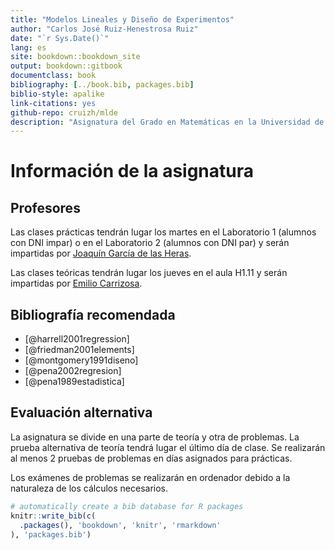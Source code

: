 ```yaml
--- 
title: "Modelos Lineales y Diseño de Experimentos"
author: "Carlos José Ruiz-Henestrosa Ruiz"
date: "`r Sys.Date()`"
lang: es
site: bookdown::bookdown_site
output: bookdown::gitbook
documentclass: book
bibliography: [../book.bib, packages.bib]
biblio-style: apalike
link-citations: yes
github-repo: cruizh/mlde
description: "Asignatura del Grado en Matemáticas en la Universidad de Sevilla, curso 2017-2018"
---
```


# Información de la asignatura {-}

## Profesores {-}

Las clases prácticas tendrán lugar los martes en el Laboratorio 1 (alumnos con DNI impar) o en el Laboratorio 2 (alumnos con DNI par) y serán impartidas por [Joaquín García de las Heras](mailto:heras@us.es).

Las clases teóricas tendrán lugar los jueves en el aula H1.11 y serán impartidas por [Emilio Carrizosa](mailto:ecarrizosa@us.es).

## Bibliografía recomendada {-}

- [@harrell2001regression]
- [@friedman2001elements]
- [@montgomery1991diseno]
- [@pena2002regresion]
- [@pena1989estadistica]

## Evaluación alternativa {-}

La asignatura se divide en una parte de teoría y otra de problemas. La prueba alternativa de teoría tendrá lugar el último día de clase. Se realizarán al menos 2 pruebas de problemas en días asignados para prácticas.

Los exámenes de problemas se realizarán en ordenador debido a la naturaleza de los cálculos necesarios.

```r
# automatically create a bib database for R packages
knitr::write_bib(c(
  .packages(), 'bookdown', 'knitr', 'rmarkdown'
), 'packages.bib')
```
